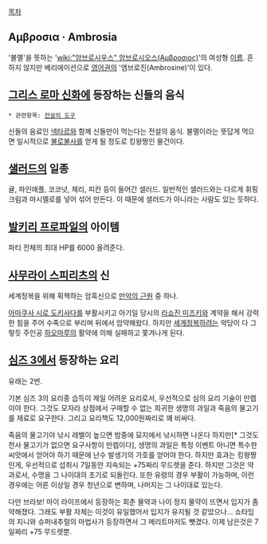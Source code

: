[[목차]]
== Αμβροσια · Ambrosia ==
'불멸'을 뜻하는 '[[wiki:"암브로시우스" 암브로시오스(Αμβροσιος)]]'의 여성형 [[이름]]. 흔하지 않지만 베리에이션으로 [[영어]]권의 '앰브로진(Ambrosine)'이 있다.

== [[그리스 로마 신화]]에 등장하는 신들의 음식 ==
 * 관련항목: [[전설의 도구]]

신들의 음료인 [[넥타르]]와 함께 신들만이 먹는다는 전설의 음식. 불멸이라는 뜻답게 먹으면 일시적으로 [[불로불사]]를 얻게 될 정도로 킹왕짱인 물건이다.

== [[샐러드]]의 일종 ==
귤, 파인애플, 코코넛, 체리, 피칸 등이 들어간 샐러드. 일반적인 샐러드와는 다르게 휘핑크림과 마시멜로를 넣어 섞어 만든다. 이 때문에 샐러드가 아니라는 사람도 있는 듯하다.

== [[발키리 프로파일]]의 아이템 ==
파티 전체의 최대 HP를 6000 올려준다.

== [[사무라이 스피리츠]]의 신 ==
세계정복을 위해 획책하는 암흑신으로 [[만악의 근원]] 중 하나.

[[아마쿠사 시로 도키사다]]를 부활시키고 아기일 당시의 [[라쇼진 미즈키]]와 계약을 해서 강력한 힘을 주어 수족으로 부리며 뒤에서 암약해왔다. 하지만 [[세계정복]]하려는 악당이 다 그렇듯 주인공 [[하오마루]]의 활약에 의해 실패하고 쫓겨나게 된다.

== [[심즈 3]]에서 등장하는 요리 ==
유래는 2번.

기본 심즈 3의 요리중 습득이 제일 어려운 요리로서, 우선적으로 심의 요리 기술이 만렙이야 한다. 그것도 모자라 상점에서 구매할 수 없는 희귀한 생명의 과일과 죽음의 물고기를 재료로 요구한다. 그리고 요리책도 12,000원짜리로 꽤 비싸다.

죽음의 물고기야 낚시 레벨이 높으면 밤중에 묘지에서 낚시하면 나온다 하지만[* 그것도 천사 물고기가 없으면 요구사항이 만렙이다], 생명의 과일은 특정 이벤트 아니면 특수한 씨앗에서 얻어야 하기 때문에 난수 발생기의 가호를 얻어야 한다. 하지만 효과는 킹왕짱인게, 우선적으로 섭취시 7일동안 지속되는 +75짜리 무드렛을 준다. 하지만 그것은 약과로서, 수명을 그 나이대의 초기로 되돌린다. 또한 유령의 경우 부활이 가능하며, 이런 경우에는 어른 이상일 경우 청년으로 변하며, 나머지는 그 나이대로 있는다.

다만 브라보! 마이 라이프에서 등장하는 회춘 물약과 나이 정지 물약이 뜨면서 입지가 좀 약해졌다. 그래도 부활 자체는 이것이 유일했어서 입지가 유지될 것 같았으나... 쇼타임의 지니와 슈퍼내추럴의 마법사가 등장하면서 그 메리트마저도 뺏겼다. 이제 남은것은 7일짜리 +75 무드렛뿐.
